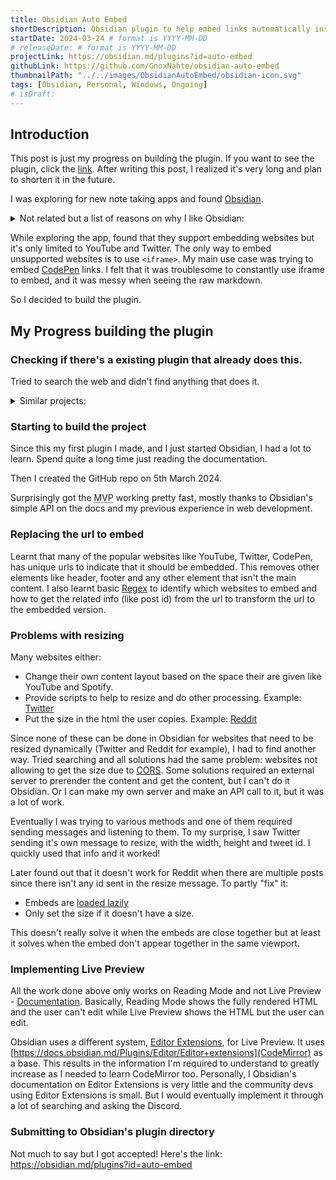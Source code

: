 ```yaml
---
title: Obsidian Auto Embed
shortDescription: Obsidian plugin to help embed links automatically instead of using iframes
startDate: 2024-03-24 # format is YYYY-MM-DD
# releaseDate: # format is YYYY-MM-DD
projectLink: https://obsidian.md/plugins?id=auto-embed
githubLink: https://github.com/GnoxNahte/obsidian-auto-embed
thumbnailPath: "../../images/ObsidianAutoEmbed/obsidian-icon.svg"
tags: [Obsidian, Personal, Windows, Ongoing] 
# isDraft:
---
```


## Introduction
This post is just my progress on building the plugin. If you want to see the plugin, click the [link](https://obsidian.md/plugins?id=auto-embed). After writing this post, I realized it's very long and plan to shorten it in the future.

I was exploring for new note taking apps and found [Obsidian](https://obsidian.md/). 

<details>
    <summary>Not related but a list of reasons on why I like Obsidian:</summary>
    - Gives the user full control of my notes
        - Allows me to view my notes offline
        - Even if Obsidian suddenly disappears, I'll still have my notes
    - Gives access to users to make plugins and themes
        - Since I know some web development, this really makes me use my skills and customize a lot of things. (Which lead to this plugin)
    - Other great things like [Tags](https://help.obsidian.md/Editing+and+formatting/Tags), [Properties](https://help.obsidian.md/Editing+and+formatting/Properties) and many other features.
</details>

While exploring the app, found that they support embedding websites but it's only limited to YouTube and Twitter. The only way to embed unsupported websites is to use `<iframe>`. My main use case was trying to embed [CodePen](https://codepen.io/) links. I felt that it was troublesome to constantly use iframe to embed, and it was messy when seeing the raw markdown. 

So I decided to build the plugin.

## My Progress building the plugin
### Checking if there's a existing plugin that already does this.
Tried to search the web and didn't find anything that does it. 
<details>
<summary>Similar projects:</summary>
- [Simple Embed](https://github.com/samwarnick/obsidian-simple-embeds) - Might have worked but repo is archived, isn't in Obsidian's plugin directory, and couldn't get it to work even after downloading it.
- [Obsidian Link Embed](https://github.com/Seraphli/obsidian-link-embed) - Partly worked. It converts the link into title, thumbnail and description. Similar to Twitter/Discord. It also takes quite a while since it's using a third-party API to get the info. Might be more useful than my plugin if you want to view it offline but I want to embed the website's content. So this doesn't work for me.
</details>

### Starting to build the project
Since this my first plugin I made, and I just started Obsidian, I had a lot to learn. Spend quite a long time just reading the documentation. 

Then I created the GitHub repo on 5th March 2024. 

Surprisingly got the <abbr title="Minimum viable product">MVP</abbr> working pretty fast, mostly thanks to Obsidian's simple API on the docs and my previous experience in web development.

### Replacing the url to embed
Learnt that many of the popular websites like YouTube, Twitter, CodePen, has unique urls to indicate that it should be embedded. This removes other elements like header, footer and any other element that isn't the main content. I also learnt basic [Regex](https://developer.mozilla.org/en-US/docs/Web/JavaScript/Guide/Regular_expressions/Cheatsheet) to identify which websites to embed and how to get the related info (like post id) from the url to transform the url to the embedded version.

### Problems with resizing 

Many websites either:
- Change their own content layout based on the space their are given like YouTube and Spotify. 
- Provide scripts to help to resize and do other processing. Example: [Twitter](https://publish.twitter.com/)
- Put the size in the html the user copies. Example: [Reddit](https://publish.reddit.com/)

Since none of these can be done in Obsidian for websites that need to be resized dynamically (Twitter and Reddit for example), I had to find another way. Tried searching and all solutions had the same problem: websites not allowing to get the size due to [<abbr title="Cross-Origin Resource Sharing">CORS</abbr>](https://developer.mozilla.org/en-US/docs/Web/HTTP/CORS). Some solutions required an external server to prerender the content and get the content, but I can't do it Obsidian. Or I can make my own server and make an API call to it, but it was a lot of work. 

Eventually I was trying to various methods and one of them required sending messages and listening to them. To my surprise, I saw Twitter sending it's own message to resize, with the width, height and tweet id. I quickly used that info and it worked!

Later found out that it doesn't work for Reddit when there are multiple posts since there isn't any id sent in the resize message. 
To partly "fix" it:  
- Embeds are [loaded lazily](https://developer.mozilla.org/en-US/docs/Web/Performance/Lazy_loading)
- Only set the size if it doesn't have a size.

This doesn't really solve it when the embeds are close together but at least it solves when the embed don't appear together in the same viewport.

### Implementing Live Preview
All the work done above only works on Reading Mode and not Live Preview - [Documentation](https://help.obsidian.md/Editing+and+formatting/Edit+and+preview+Markdown). Basically, Reading Mode shows the fully rendered HTML and the user can't edit while Live Preview shows the HTML but the user can edit. 

Obsidian uses a different system, [Editor Extensions](https://docs.obsidian.md/Plugins/Editor/Editor+extensions), for Live Preview. It uses [https://docs.obsidian.md/Plugins/Editor/Editor+extensions](CodeMirror) as a base. This results in the information I'm required to understand to greatly increase as I needed to learn CodeMirror too. Personally, I Obsidian's documentation on Editor Extensions is very little and the community devs using Editor Extensions is small. But I would eventually implement it through a lot of searching and asking the Discord.

### Submitting to Obsidian's plugin directory
Not much to say but I got accepted! Here's the link: https://obsidian.md/plugins?id=auto-embed